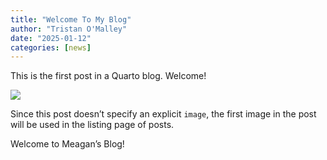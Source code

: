 ```yaml
---
title: "Welcome To My Blog"
author: "Tristan O'Malley"
date: "2025-01-12"
categories: [news]
---
```


This is the first post in a Quarto blog. Welcome!

![](thumbnail.jpg)

Since this post doesn't specify an explicit `image`, the first image in the post will be used in the listing page of posts.

Welcome to Meagan's Blog!